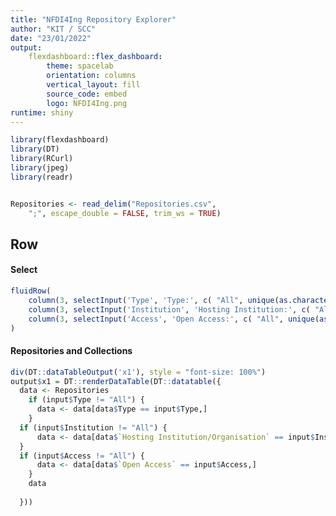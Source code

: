 ```yaml
---
title: "NFDI4Ing Repository Explorer"
author: "KIT / SCC"
date: "23/01/2022"
output:   
    flexdashboard::flex_dashboard:
        theme: spacelab
        orientation: columns
        vertical_layout: fill
        source_code: embed
        logo: NFDI4Ing.png
runtime: shiny
---
```

<!-- From StackOverflow question 51600940; this seems to be the easiest
  solution -->
<script>
$('.navbar-logo').wrap('<a href="https://www.nfdi4ing.de">');
</script>

```r
library(flexdashboard)
library(DT)
library(RCurl)
library(jpeg)
library(readr)


Repositories <- read_delim("Repositories.csv", 
    ";", escape_double = FALSE, trim_ws = TRUE)

```

Row {} 
--------------------------------------
#### Select
```r
fluidRow(
    column(3, selectInput('Type', 'Type:', c( "All", unique(as.character(Repositories$Type))))),
    column(3, selectInput('Institution', 'Hosting Institution:', c( "All", unique(as.character(Repositories$`Hosting Institution/Organisation`))))),
    column(3, selectInput('Access', 'Open Access:', c( "All", unique(as.character(Repositories$`Open Access`)))))
)

```


#### Repositories and Collections
```r

div(DT::dataTableOutput('x1'), style = "font-size: 100%")
output$x1 = DT::renderDataTable(DT::datatable({
  data <- Repositories
    if (input$Type != "All") {
      data <- data[data$Type == input$Type,]
    } 
  if (input$Institution != "All") {
      data <- data[data$`Hosting Institution/Organisation` == input$Institution,]
  }
  if (input$Access != "All") {
      data <- data[data$`Open Access` == input$Access,]
    }
    data 
  
  })) 

```



